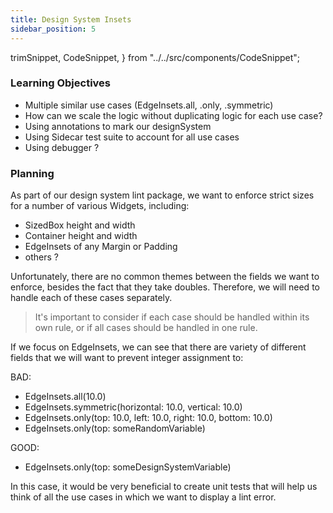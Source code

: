 ```yaml
---
title: Design System Insets
sidebar_position: 5
---
```


  trimSnippet,
  CodeSnippet,
} from "../../src/components/CodeSnippet";

### Learning Objectives

- Multiple similar use cases (EdgeInsets.all, .only, .symmetric)
- How can we scale the logic without duplicating logic for each use case?
- Using annotations to mark our designSystem
- Using Sidecar test suite to account for all use cases
- Using debugger ?

### Planning

As part of our design system lint package, we want to enforce strict sizes for a number of various Widgets, including:

- SizedBox height and width
- Container height and width
- EdgeInsets of any Margin or Padding
- others ?

Unfortunately, there are no common themes between the fields we want to enforce, besides the fact that they take doubles. Therefore, we will need to handle each of these cases separately.

> It's important to consider if each case should be handled within its own rule, or if all cases should be handled in one rule.

If we focus on EdgeInsets, we can see that there are variety of different fields that we will want to prevent integer assignment to:

BAD:

- EdgeInsets.all(10.0)
- EdgeInsets.symmetric(horizontal: 10.0, vertical: 10.0)
- EdgeInsets.only(top: 10.0, left: 10.0, right: 10.0, bottom: 10.0)
- EdgeInsets.only(top: someRandomVariable)

GOOD:

- EdgeInsets.only(top: someDesignSystemVariable)

In this case, it would be very beneficial to create unit tests that will help us think of all the use cases in which we want to display a lint error.


